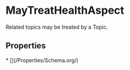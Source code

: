   
# MayTreatHealthAspect

Related topics may be treated by a Topic.

## Properties

<Grid>
* [](/Properties/Schema.org/)
</Grid>

